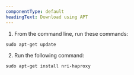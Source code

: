 ```yaml
---
componentType: default
headingText: Download using APT
---
```


1. From the command line, run these commands:

```shell
sudo apt-get update
```

2. Run the following command:

```shell
sudo apt-get install nri-haproxy
```